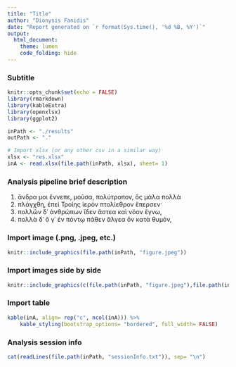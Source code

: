 ```yaml
---
title: "Title"
author: "Dionysis Fanidis"
date: "Report generated on `r format(Sys.time(), '%d %B, %Y')`"
output:
  html_document:
    theme: lumen
    code_folding: hide
---
```


### Subtitle

```r
knitr::opts_chunk$set(echo = FALSE)
library(rmarkdown)
library(kableExtra)
library(openxlsx)
library(ggplot2)

inPath <- "./results"
outPath <- "."

# Import xlsx (or any other csv in a similar way) 
xlsx <- "res.xlsx"
inA <- read.xlsx(file.path(inPath, xlsx), sheet= 1)
```

### Analysis pipeline brief description
1. ἄνδρα μοι ἔννεπε, μοῦσα, πολύτροπον, ὃς μάλα πολλὰ
2. πλάγχθη, ἐπεὶ Τροίης ἱερὸν πτολίεθρον ἔπερσεν·
3. πολλῶν δ᾽ ἀνθρώπων ἴδεν ἄστεα καὶ νόον ἔγνω, 
4. πολλὰ δ᾽ ὅ γ᾽ ἐν πόντῳ πάθεν ἄλγεα ὃν κατὰ θυμόν,

### Import image (.png, .jpeg, etc.)
```r
knitr::include_graphics(file.path(inPath, "figure.jpeg"))
```

### Import images side by side
```r
knitr::include_graphics(c(file.path(inPath, "figure.jpeg"),file.path(inPath, "figure.jpeg")))
```

### Import table
```r
kable(inA, align= rep("c", ncol(inA))) %>%
	kable_styling(bootstrap_options= "bordered", full_width= FALSE)
```

### Analysis session info
```r
cat(readLines(file.path(inPath, "sessionInfo.txt")), sep= "\n")
```

